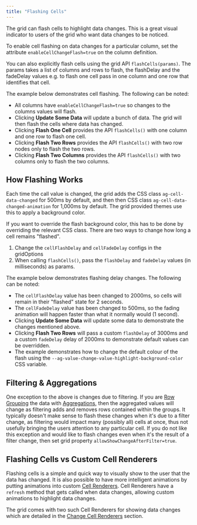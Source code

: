 ```yaml
---
title: "Flashing Cells"
---
```


The grid can flash cells to highlight data changes. This is a great visual indicator to users of the grid who want data changes to be noticed.

To enable cell flashing on data changes for a particular column, set the attribute `enableCellChangeFlash=true` on the column definition.

You can also explicitly flash cells using the grid API `flashCells(params)`. The params takes a list of columns and rows to flash, the flashDelay and the fadeDelay values e.g. to flash one cell pass in one column and one row that identifies that cell.

<api-documentation source='grid-api/api.json' section='refresh' names='["flashCells"]'></api-documentation>

The example below demonstrates cell flashing. The following can be noted:

- All columns have `enableCellChangeFlash=true` so changes to the columns values will flash.
- Clicking **Update Some Data** will update a bunch of data. The grid will then flash the cells where data has changed.
- Clicking **Flash One Cell** provides the API `flashCells()` with one column and one row to flash one cell.
- Clicking **Flash Two Rows** provides the API `flashCells()` with two row nodes only to flash the two rows.
- Clicking **Flash Two Columns** provides the API `flashCells()` with two columns only to flash the two columns.

<GridExampleRunner title='Flashing Data Changes' name='flashing-data-changes' type='generated' options='{  }'></GridExampleRunner>

## How Flashing Works

Each time the call value is changed, the grid adds the CSS class `ag-cell-data-changed` for 500ms by default, and then then CSS class `ag-cell-data-changed-animation` for 1,000ms by default. The grid provided themes use this to apply a background color.

If you want to override the flash background color, this has to be done by overriding the relevant CSS class. There are two ways to change how long a cell remains "flashed".

1. Change the `cellFlashDelay` and `cellFadeDelay` configs in the gridOptions
1. When calling `flashCells()`, pass the `flashDelay` and `fadeDelay` values (in milliseconds) as params.

The example below demonstrates flashing delay changes. The following can be noted:


- The `cellFlashDelay` value has been changed to 2000ms, so cells will remain in their "flashed" state for 2 seconds.
- The `cellFadeDelay` value has been changed to 500ms, so the fading animation will happen faster than what it normally would (1 second).
- Clicking **Update Some Data** will update some data to demonstrate the changes mentioned above.
- Clicking **Flash Two Rows** will pass a custom `flashDelay` of 3000ms and a custom `fadeDelay` delay of 2000ms to demonstrate default values can be overridden.
- The example demonstrates how to change the default colour of the flash using the `--ag-value-change-value-highlight-background-color` CSS variable.

<GridExampleRunner title='Changing Flashing Delay' name='flashing-delay-changes' type='generated' options='{  }'></GridExampleRunner>

## Filtering & Aggregations

One exception to the above is changes due to filtering. If you are [Row Grouping](/grouping/) the data with [Aggregations](/aggregation/), then the aggregated values will change as filtering adds and removes rows contained within the groups. It typically doesn't make sense to flash these changes when it's due to a filter change, as filtering would impact many (possibly all) cells at once, thus not usefully bringing the users attention to any particular cell. If you do not like this exception and would like to flash changes even when it's the result of a filter change, then set grid property `allowShowChangeAfterFilter=true`.

## Flashing Cells vs Custom Cell Renderers

Flashing cells is a simple and quick way to visually show to the user that the data has changed. It is also possible to have more intelligent animations by putting animations into custom [Cell Renderers](/component-cell-renderer/). Cell Renderers have a `refresh` method that gets called when data changes, allowing custom animations to highlight data changes.


The grid comes with two such Cell Renderers for showing data changes which are detailed in the [Change Cell Renderers](/change-cell-renderers/) section.
